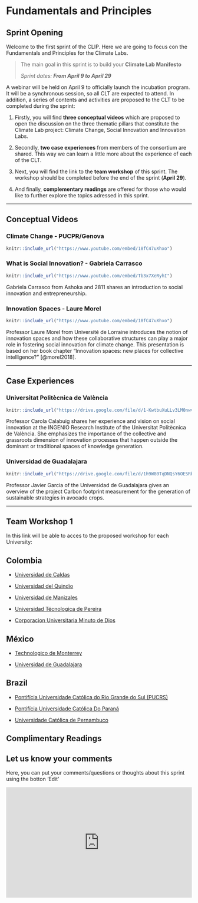 # Fundamentals and Principles {#intro}

## Sprint Opening

Welcome to the first sprint of the CLIP. Here we are going to focus con the Fundamentals and Principles for the Climate Labs.

> The main goal in this sprint is to build your **Climate Lab Manifesto**
>
> *Sprint dates: **From April 9 to April 29***

A webinar will be held on April 9 to officially launch the incubation program. It will be a synchronous session, so all CLT are expected to attend. In addition, a series of contents and activities are proposed to the CLT to be completed during the sprint:

1.  Firstly, you will find **three conceptual videos** which are proposed to open the discussion on the three thematic pillars that constitute the Climate Lab project: Climate Change, Social Innovation and Innovation Labs.

2.  Secondly, **two case experiences** from members of the consortium are shared. This way we can learn a little more about the experience of each of the CLT.

3.  Next, you will find the link to the **team workshop** of this sprint. The workshop should be completed before the end of the sprint (**April 29**).

4.  And finally, **complementary readings** are offered for those who would like to further explore the topics adressed in this sprint.

------------------------------------------------------------------------

## Conceptual Videos

### Climate Change - PUCPR/Genova

```r
knitr::include_url("https://www.youtube.com/embed/18fC47uXhxo")
```

### What is Social Innovation? - Gabriela Carrasco

```r
knitr::include_url("https://www.youtube.com/embed/Tb3x7XeRyhI")
```

Gabriela Carrasco from Ashoka and 2811 shares an introduction to social innovation and entrepreneurship.

### Innovation Spaces - Laure Morel

```r
knitr::include_url("https://www.youtube.com/embed/18fC47uXhxo")
```

Professor Laure Morel from Université de Lorraine introduces the notion of innovation spaces and how these collaborative structures can play a major role in fostering social innovation for climate change. This presentation is based on her book chapter "Innovation spaces: new places for collective intelligence?" [@morel2018].

------------------------------------------------------------------------

## Case Experiences

### Universitat Politècnica de València

```r
knitr::include_url("https://drive.google.com/file/d/1-KwtbuXuLLv3LM0nwvNkV4ojPJbiKTPU/preview")
```

Professor Carola Calabuig shares her experience and vision on social innovation at the INGENIO Research Institute of the Universitat Politècnica de València. She emphasizes the importance of the collective and grassroots dimension of innovation processes that happen outside the dominant or traditional spaces of knowledge generation.

### Universidad de Guadalajara

```r
knitr::include_url("https://drive.google.com/file/d/1h9W80TqDNQsY6OESRbC3HRKFsDRVVaA_/preview")
```

Professor Javier Garcia of the Universidad de Guadalajara gives an overview of the project Carbon footprint measurement for the generation of sustainable strategies in avocado crops.

------------------------------------------------------------------------

## Team Workshop 1

In this link will be able to acces to the proposed workshop for each University:


## Colombia {.unnumbered}

-   [Universidad de Caldas](https://app.mural.co/t/climatelabs8815/m/climatelabs8815/1616675648741/c2ce6b3dfa94dc38dbd1d84b626eb431b384b0ce)

-   [Universidad del Quindio](https://app.mural.co/t/climatelabs8815/m/climatelabs8815/1616675741457/f922ea23c9660f9a14ac1c91ff7e89b7d0b3d080)

-   [Universidad de Manizales](https://app.mural.co/t/climatelabs8815/m/climatelabs8815/1616675702123/dc11760127e13af1e59a5575681bda5cfe633597)

-   [Universidad Técnologica de Pereira](https://app.mural.co/t/climatelabs8815/m/climatelabs8815/1616675755540/5bc719c6f778fd04d56cea49018abe9625f58f33)

-   [Corporacion Universitaria Minuto de Dios](https://app.mural.co/t/climatelabs8815/m/climatelabs8815/1616675729753/e52a7d6a35ef34d45facc76dd1954c84b6bb1899)

## México {.unnumbered}

-   [Technologico de Monterrey](https://app.mural.co/t/climatelabs8815/m/climatelabs8815/1616675559523/b7b4daa571c961a087610e1ee45d23656f4478e1)

-   [Universidad de Guadalajara](https://app.mural.co/t/climatelabs8815/m/climatelabs8815/1616675685168/778690af833bddde7f5defb515d485d9661f73ad)

## Brazil {.unnumbered}

-   [Pontifícia Universidade Católica do Rio Grande do Sul (PUCRS)](https://app.mural.co/t/climatelabs8815/m/climatelabs8815/1616675651832/fd916ddfef68c5a40ea5bb79c4f0180341392bb8)

-   [Pontifícia Universidade Católica Do Paraná](https://app.mural.co/t/climatelabs8815/m/climatelabs8815/1616675588772/acac787fc9e21dc3995a307aff1cc2572f1422de)

-   [Universidade Católica de Pernambuco](https://app.mural.co/t/climatelabs8815/m/climatelabs8815/1616675715846/7d87fc7bf493a5877d434f08c408d16de43a94f7)


## Complimentary Readings




## Let us know your comments 

Here, you can put your comments/questions or thoughts about this sprint using the botton 'Edit' 


<iframe width="100%" height="300" src="https://hackmd.io/@fabbiocrux/CLIP-sprint-I" frameborder="0"></iframe>
